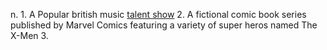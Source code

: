 {{rfc}}
n.
1. A Popular british music [[talent show]] 
2. A fictional comic book series published by Marvel Comics featuring a variety of super heros named The X-Men
3.